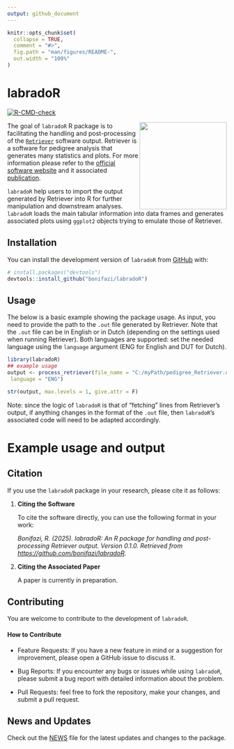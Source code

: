 ```yaml
---
output: github_document
---
```


<!-- README.md is generated from README.Rmd. Please edit that file -->

```r
knitr::opts_chunk$set(
  collapse = TRUE,
  comment = "#>",
  fig.path = "man/figures/README-",
  out.width = "100%"
)
```

# labradoR

<!-- badges: start -->

[![R-CMD-check](https://github.com/bonifazi/labradoR/actions/workflows/R-CMD-check.yaml/badge.svg)](https://github.com/bonifazi/labradoR/actions/workflows/R-CMD-check.yaml)

<!-- badges: end -->

<img src="man/figures/logo_labradoR.png" align="right" width="200"/>

The goal of `labradoR` R package is to facilitating the handling and post-processing of the [`Retriever`](https://genebankdata.cgn.wur.nl/software/software.html) software output. Retriever is a software for pedigree analysis that generates many statistics and plots. For more information please refer to the [official software website](https://genebankdata.cgn.wur.nl/software/software.html) and it associated [publication](https://www.mdpi.com/2076-2615/11/5/1332).

`labradoR` help users to import the output generated by Retriever into R for further manipulation and downstream analyses. `labradoR` loads the main tabular information into data frames and generates associated plots using `ggplot2` objects trying to emulate those of Retriever.

## Installation

You can install the development version of `labradoR` from [GitHub](https://github.com/) with:

``` r
# install.packages("devtools")
devtools::install_github("bonifazi/labradoR")
```

## Usage

The below is a basic example showing the package usage. As input, you need to provide the path to the `.out` file generated by Retriever. Note that the `.out` file can be in English or in Dutch (depending on the settings used when running Retriever). Both languages are supported: set the needed language using the `language` argument (ENG for English and DUT for Dutch).

``` r
library(labradoR)
## example usage
output <- process_retriever(file_name = "C:/myPath/pedigree_Retriever.out",
 language = "ENG")

str(output, max.levels = 1, give.attr = F)
```

Note: since the logic of `labradoR` is that of "fetching" lines from Retriever's output, if anything changes in the format of the `.out` file, then `labradoR`'s associated code will need to be adapted accordingly.

# Example usage and output

## Citation

If you use the `labradoR` package in your research, please cite it as follows:

1.  **Citing the Software**

    To cite the software directly, you can use the following format in your work:

    *Bonifazi, R. (2025). labradoR: An R package for handling and post-processing Retriever output. Version 0.1.0. Retrieved from <https://github.com/bonifazi/labradoR>.*

2.  **Citing the Associated Paper**

    A paper is currently in preparation.

## Contributing

You are welcome to contribute to the development of `labradoR`.

#### How to Contribute

-   Feature Requests: If you have a new feature in mind or a suggestion for improvement, please open a GitHub issue to discuss it.

-   Bug Reports: If you encounter any bugs or issues while using `labradoR`, please submit a bug report with detailed information about the problem.

-   Pull Requests: feel free to fork the repository, make your changes, and submit a pull request.

## News and Updates

Check out the [NEWS](NEWS.md) file for the latest updates and changes to the package.
